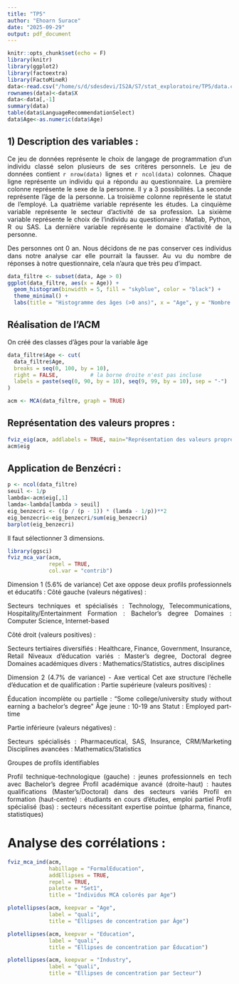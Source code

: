 ```yaml
---
title: "TP5"
author: "Ehoarn Surace"
date: "2025-09-29"
output: pdf_document
---
```

<style>
p {
  text-align: justify;
}
</style>
```r
knitr::opts_chunk$set(echo = F)
library(knitr)
library(ggplot2)
library(factoextra)
library(FactoMineR)
data<-read.csv("/home/s/d/sdesdevi/IS2A/S7/stat_exploratoire/TP5/data.csv")
rownames(data)<-data$X
data<-data[,-1]
summary(data)
table(data$LanguageRecommendationSelect)
data$Age<-as.numeric(data$Age)
```
## 1) Description des variables : 
Ce jeu de données représente le choix de langage de programmation d'un individu classé selon plusieurs de ses critères personnels. Le jeu de données contient `r nrow(data)` lignes et `r ncol(data)` colonnes. Chaque ligne représente un individu qui a répondu au questionnaire. 
La première colonne représente le sexe de la personne. Il y a 3 possibilités.
La seconde représente l'âge de la personne. 
La troisième colonne représente le statut de l'employé. 
La quatrième variable représente les études.
La cinquième variable représente le secteur d'activité de sa profession. 
La sixième variable représente le choix de l'individu au questionnaire : Matlab, Python, R ou SAS. 
La dernière variable représente le domaine d'activité de la personne. 

Des personnes ont 0 an. Nous décidons de ne pas conserver ces individus dans notre analyse car elle pourrait la fausser. Au vu du nombre de réponses à notre questionnaire, cela n'aura que très peu d'impact. 

```r
data_filtre <- subset(data, Age > 0)
ggplot(data_filtre, aes(x = Age)) +
  geom_histogram(binwidth = 5, fill = "skyblue", color = "black") +
  theme_minimal() +
  labs(title = "Histogramme des âges (>0 ans)", x = "Age", y = "Nombre d'individus")
```


## Réalisation de l'ACM

On créé des classes d'âges pour la variable âge 

```r
data_filtre$Age <- cut(
  data_filtre$Age,
  breaks = seq(0, 100, by = 10),
  right = FALSE,          # la borne droite n'est pas incluse
  labels = paste(seq(0, 90, by = 10), seq(9, 99, by = 10), sep = "-")
)
```


```r
acm <- MCA(data_filtre, graph = TRUE)
```
## Représentation des valeurs propres : 

```r
fviz_eig(acm, addlabels = TRUE, main="Représentation des valeurs propres", ylim=c(0,20))
acm$eig
```

## Application de Benzécri :

```r
p <- ncol(data_filtre)
seuil <- 1/p
lambda<-acm$eig[,1]
lamda<-lambda[lambda > seuil]
eig_benzecri <- ((p / (p - 1)) * (lamda - 1/p))**2
eig_benzecri<-eig_benzecri/sum(eig_benzecri)
barplot(eig_benzecri)
```
Il faut sélectionner 3 dimensions. 

```r
library(ggsci)
fviz_mca_var(acm,
             repel = TRUE,             
             col.var = "contrib")
```

Dimension 1 (5.6% de variance) 
Cet axe oppose deux profils professionnels et éducatifs :
Côté gauche (valeurs négatives) :

Secteurs techniques et spécialisés : Technology, Telecommunications, Hospitality/Entertainment
Formation : Bachelor's degree
Domaines : Computer Science, Internet-based

Côté droit (valeurs positives) :

Secteurs tertiaires diversifiés : Healthcare, Finance, Government, Insurance, Retail
Niveaux d'éducation variés : Master's degree, Doctoral degree
Domaines académiques divers : Mathematics/Statistics, autres disciplines

Dimension 2 (4.7% de variance) - Axe vertical
Cet axe structure l'échelle d'éducation et de qualification :
Partie supérieure (valeurs positives) :

Éducation incomplète ou partielle : "Some college/university study without earning a bachelor's degree"
Âge jeune : 10-19 ans
Statut : Employed part-time

Partie inférieure (valeurs négatives) :

Secteurs spécialisés : Pharmaceutical, SAS, Insurance, CRM/Marketing
Disciplines avancées : Mathematics/Statistics

Groupes de profils identifiables

Profil technique-technologique (gauche) : jeunes professionnels en tech avec Bachelor's degree
Profil académique avancé (droite-haut) : hautes qualifications (Master's/Doctoral) dans des secteurs variés
Profil en formation (haut-centre) : étudiants en cours d'études, emploi partiel
Profil spécialisé (bas) : secteurs nécessitant expertise pointue (pharma, finance, statistiques)

# Analyse des corrélations :

```r
fviz_mca_ind(acm,
             habillage = "FormalEducation",   
             addEllipses = TRUE,       
             repel = TRUE,
             palette = "Set1",
             title = "Individus MCA colorés par Age")
```













```r
plotellipses(acm, keepvar = "Age", 
             label = "quali",
             title = "Ellipses de concentration par Âge")

plotellipses(acm, keepvar = "Education",
             label = "quali",
             title = "Ellipses de concentration par Éducation")

plotellipses(acm, keepvar = "Industry",
             label = "quali",
             title = "Ellipses de concentration par Secteur")
```































